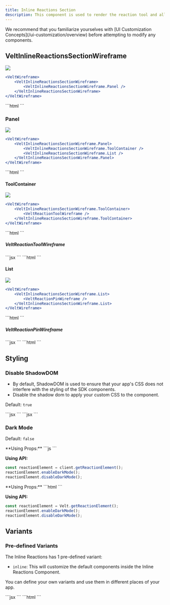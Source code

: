 ```yaml
---
title: Inline Reactions Section
description: This component is used to render the reaction tool and all the reactions.
---
```


<Note>
We recommend that you familiarize yourselves with [UI Customization Concepts](/ui-customization/overview) before attempting to modify any components.
</Note>

## VeltInlineReactionsSectionWireframe
![](/images/customization/comments/inline-reactions/inline-reactions-overview.png)
<Tabs>
<Tab title="React / Next.js">
```jsx
<VeltWireframe>
    <VeltInlineReactionsSectionWireframe>
        <VeltInlineReactionsSectionWireframe.Panel />
    </VeltInlineReactionsSectionWireframe>
</VeltWireframe>
```
</Tab>
<Tab title="Other Frameworks">
```html
<velt-wireframe style="display:none;">
    <velt-inline-reactions-section-wireframe>
        <velt-inline-reactions-section-panel-wireframe></velt-inline-reactions-section-panel-wireframe>
    </velt-inline-reactions-section-wireframe>
</velt-wireframe>
```
</Tab>
</Tabs>

### Panel
![](/images/customization/comments/inline-reactions/inline-reactions-overview-breakdown.png)
<Tabs>
<Tab title="React / Next.js">
```jsx
<VeltWireframe>
    <VeltInlineReactionsSectionWireframe.Panel>
        <VeltInlineReactionsSectionWireframe.ToolContainer />
        <VeltInlineReactionsSectionWireframe.List />
    </VeltInlineReactionsSectionWireframe.Panel>
</VeltWireframe>
```
</Tab>
<Tab title="Other Frameworks">
```html
<velt-wireframe style="display:none;">
    <velt-inline-reactions-section-panel-wireframe>
        <velt-inline-reactions-section-tool-container-wireframe></velt-inline-reactions-section-tool-container-wireframe>
        <velt-inline-reactions-section-list-wireframe></velt-inline-reactions-section-list-wireframe>
    </velt-inline-reactions-section-panel-wireframe>
</velt-wireframe>
```
</Tab>
</Tabs>

#### ToolContainer
![](/images/customization/comments/inline-reactions/inline-reactions-tool-container.png)
<Tabs>
<Tab title="React / Next.js">
```jsx
<VeltWireframe>
    <VeltInlineReactionsSectionWireframe.ToolContainer>
        <VeltReactionToolWireframe />
    </VeltInlineReactionsSectionWireframe.ToolContainer>
</VeltWireframe>
```
</Tab>
<Tab title="Other Frameworks">
```html
<velt-wireframe style="display:none;">
    <velt-inline-reactions-section-tool-container-wireframe>
        <velt-reaction-tool-wireframe></velt-reaction-tool-wireframe>
    </velt-inline-reactions-section-tool-container-wireframe>
</velt-wireframe>
```
</Tab>
</Tabs>

##### VeltReactionToolWireframe
<Tabs>
<Tab title="React / Next.js">
```jsx
<VeltWireframe>
    <VeltReactionToolWireframe />
</VeltWireframe>
```
</Tab>
<Tab title="Other Frameworks">
```html
<velt-wireframe style="display:none;">
    <velt-reaction-tool-wireframe></velt-reaction-tool-wireframe>
</velt-wireframe>
```
</Tab>
</Tabs>

#### List
![](/images/customization/comments/inline-reactions/inline-reactions-list.png)
<Tabs>
<Tab title="React / Next.js">
```jsx
<VeltWireframe>
    <VeltInlineReactionsSectionWireframe.List>
        <VeltReactionPinWireframe />
    </VeltInlineReactionsSectionWireframe.List>
</VeltWireframe>
```
</Tab>
<Tab title="Other Frameworks">
```html
<velt-wireframe style="display:none;">
    <velt-inline-reactions-section-list-wireframe>
        <velt-reaction-pin-wireframe></velt-reaction-pin-wireframe>
    </velt-inline-reactions-section-list-wireframe>
</velt-wireframe>
```
</Tab>
</Tabs>

##### VeltReactionPinWireframe
<Tabs>
<Tab title="React / Next.js">
```jsx
<VeltWireframe>
    <VeltReactionPinWireframe />
</VeltWireframe>
```
</Tab>
<Tab title="Other Frameworks">
```html
<velt-wireframe style="display:none;">
    <velt-reaction-pin-wireframe></velt-reaction-pin-wireframe>
</velt-wireframe>
```
</Tab>
</Tabs>


## Styling
### Disable ShadowDOM
- By default, ShadowDOM is used to ensure that your app's CSS does not interfere with the styling of the SDK components.
- Disable the shadow dom to apply your custom CSS to the component.

Default: `true`

<Tabs>

<Tab title="React / Next.js">
```jsx
<VeltInlineReactionsSection shadowDom={false} />
```

</Tab>

<Tab title="Other Frameworks">
```jsx
<velt-inline-reactions-section shadow-dom="false"></velt-inline-reactions-section>
```

</Tab>

</Tabs>

### Dark Mode
Default: `false`

<Tabs>

<Tab title="React / Next.js">
**Using Props:**
```js
<VeltInlineReactionsSection darkMode={true} />
```

**Using API:**
```js
const reactionElement = client.getReactionElement();
reactionElement.enableDarkMode();
reactionElement.disableDarkMode();
```
</Tab>

<Tab title="Other Frameworks">
**Using Props:**
```html
<velt-inline-reactions-section dark-mode="true"></velt-inline-reactions-section>
```

**Using API:**
```js
const reactionElement = Velt.getReactionElement();
reactionElement.enableDarkMode();
reactionElement.disableDarkMode();
```
</Tab>

</Tabs>

## Variants
### Pre-defined Variants

The Inline Reactions has 1 pre-defined variant:
 - `inline`: This will customize the default components inside the Inline Reactions Component.

 You can define your own variants and use them in different places of your app.

<Tabs>
<Tab title="React / Next.js">
```jsx
 <VeltWireframe>
    <VeltInlineReactionsSection variant="inline"></VeltInlineReactionsSection>
</VeltWireframe>
```
</Tab>
<Tab title="Other Frameworks">
```html
<velt-wireframe style="display:none;">
    <velt-inline-reactions-section variant="inline"></velt-inline-reactions-section>
</velt-wireframe>
```
</Tab>
</Tabs>